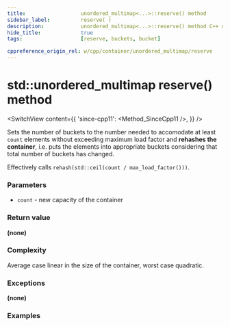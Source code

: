 ```yaml
---
title:					unordered_multimap<...>::reserve() method
sidebar_label:			reserve( )
description:			unordered_multimap<...>::reserve() method C++ documentation
hide_title:				true
tags:					[reserve, buckets, bucket]

cppreference_origin_rel: w/cpp/container/unordered_multimap/reserve
---
```



<!----------------- Codes ---------------------->

<!-- reserve() -->

# std::unordered_multimap reserve() method

<SwitchView content={{
	'since-cpp11': <Method_SinceCpp11 />,
}} />

Sets the number of buckets to the number needed to accomodate at least `count` elements without exceeding maximum load factor and **rehashes the container**,
i.e. puts the elements into appropriate buckets considering that total number of buckets has changed.

Effectively calls `rehash(std::ceil(count / max_load_factor()))`.

### Parameters

 - `count` - new capacity of the container

### Return value

**(none)**

### Complexity

Average case linear in the size of the container, worst case quadratic.

### Exceptions

**(none)**

### Examples

<ImproveSection />
